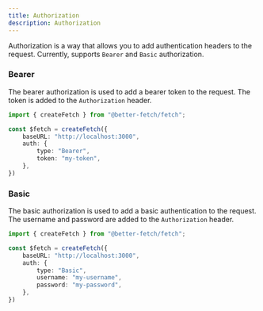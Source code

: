 ```yaml
---
title: Authorization
description: Authorization
---
```


Authorization is a way that allows you to add authentication headers to the request.
Currently, supports `Bearer` and `Basic` authorization.

### Bearer

The bearer authorization is used to add a bearer token to the request. The token is added to the `Authorization` header.

```ts twoslash title="fetch.ts"
import { createFetch } from "@better-fetch/fetch";

const $fetch = createFetch({
    baseURL: "http://localhost:3000",
    auth: {
        type: "Bearer",
        token: "my-token",
    },
})
```

### Basic

The basic authorization is used to add a basic authentication to the request. The username and password are added to the `Authorization` header.

```ts twoslash title="fetch.ts"
import { createFetch } from "@better-fetch/fetch";

const $fetch = createFetch({
    baseURL: "http://localhost:3000",
    auth: {
        type: "Basic",
        username: "my-username",
        password: "my-password",
    },
})
```